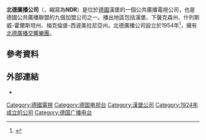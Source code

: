 '''北德廣播公司'''（{{lang-de|Norddeutscher Rundfunk}}，縮寫為'''NDR'''）是位於[[德國|德國]]漢堡的一個公共廣播電視公司，也是德國公共廣播聯盟的九個加盟公司之一。播出地區包括漢堡、下薩克森州、什列斯威-霍爾斯坦州、梅克倫堡-西波美拉尼亞州。北德廣播公司設立於1954年<ref name="Antje">{{cite web|url=http://www.wunschliste.de/index.pl?wirschaltenum_03|title=Antje (1976–2003) – Nachruf auf ein Walross|publisher=TV wunschliste|language=de|accessdate=23 January 2010|deadurl=yes|archiveurl=https://web.archive.org/web/20090415145332/http://www.wunschliste.de/index.pl?wirschaltenum_03|archivedate=2009年4月15日}}</ref>，擁有[[北德廣播交響樂團|北德廣播交響樂團]]。

== 參考資料 ==
{{reflist}}

== 外部連結 ==
* {{官方網站|http://www.ndr.de/}}

{{ARD/ZDF}}
{{歐洲廣播聯盟成員}}

[[Category:德國電視|Category:德國電視]]
[[Category:德国电视台|Category:德国电视台]]
[[Category:漢堡公司|Category:漢堡公司]]
[[Category:1924年成立的公司|Category:1924年成立的公司]]
[[Category:德国广播电台|Category:德国广播电台]]